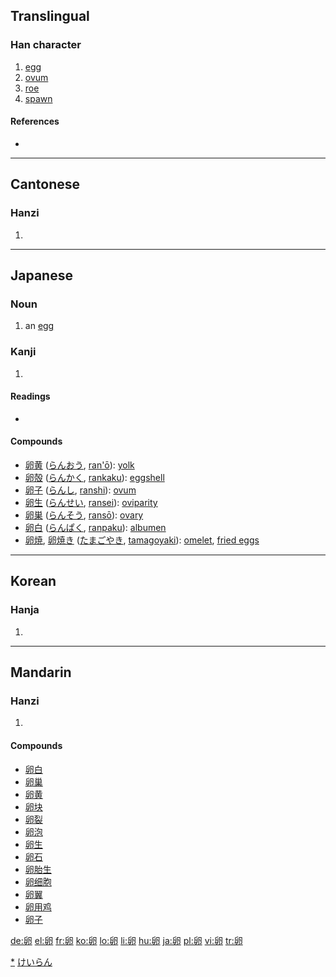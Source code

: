 {{see|卵}}
==Translingual==

===Han character===
{{Han char|rn=26|rad=卩|as=05|sn=7|four=7772<sub>0</sub>|canj=竹竹尸中戈 (HHSLI)}}

# [[egg]]
# [[ovum]]
# [[roe]]
# [[spawn]]

====References====
* {{Han ref|kx=0159.200|dkj=02857|dj=0365.010|hdz=10313.040|uh=5375|ud=21365|bh=A75A|bd=42842}}

----

==Cantonese==

===Hanzi===
{{yue-hanzi|jyut=|y=leun5}}

# {{defn|Cantonese}}

----

==Japanese==

===Noun===
{{ja-noun|k|hira=たまご|rom=tamago}}

# an [[egg]]

===Kanji===
{{ja-kanji|grade=6|rs=卩05}}

# {{defn|Japanese}}

====Readings====
* {{ja-readings|on=[[らん]] (ran), [[こん]] (kon)|kun=[[たまご]] (tamago)}}

====Compounds====
* [[卵黄]] ([[らんおう]], [[ran'ō]]): [[yolk]]
* [[卵殻]] ([[らんかく]], [[rankaku]]): [[eggshell]]
* [[卵子]] ([[らんし]], [[ranshi]]): [[ovum]]
* [[卵生]] ([[らんせい]], [[ransei]]): [[oviparity]]
* [[卵巣]] ([[らんそう]], [[ransō]]): [[ovary]]
* [[卵白]] ([[らんぱく]], [[ranpaku]]): [[albumen]]
* [[卵焼]], [[卵焼き]] ([[たまごやき]], [[tamagoyaki]]): [[omelet]], [[fried eggs]]

[[Category:ja:Eggs|*]]
[[Category:ja:Foods|けいらん]]

----

==Korean==

===Hanja===
{{ko-hanja|hangeul=란|rv=ran|mr=ran}}

# {{defn|Korean}}

----

==Mandarin==

===Hanzi===
{{cmn-hanzi|pin=[[luǎn]] ([[luan3]])|wg=luan<sup>3</sup>}}

# {{defn|Mandarin}}

====Compounds====
* [[卵白]]
* [[卵巢]]
* [[卵黄]]
* [[卵块]]
* [[卵裂]]
* [[卵泡]]
* [[卵生]]
* [[卵石]]
* [[卵胎生]]
* [[卵细胞]]
* [[卵翼]]
* [[卵用鸡]]
* [[卵子]]

[[de:卵]]
[[el:卵]]
[[fr:卵]]
[[ko:卵]]
[[lo:卵]]
[[li:卵]]
[[hu:卵]]
[[ja:卵]]
[[pl:卵]]
[[vi:卵]]
[[tr:卵]]